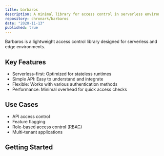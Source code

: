 ```yaml
---
title: barbaros
description: A minimal library for access control in serverless environments.
repository: chronark/barbaros
date: "2020-11-13"
published: true
---
```


Barbaros is a lightweight access control library designed for serverless and edge environments.

## Key Features

- Serverless-first: Optimized for stateless runtimes
- Simple API: Easy to understand and integrate
- Flexible: Works with various authentication methods
- Performance: Minimal overhead for quick access checks

## Use Cases

- API access control
- Feature flagging
- Role-based access control (RBAC)
- Multi-tenant applications

## Getting Started
